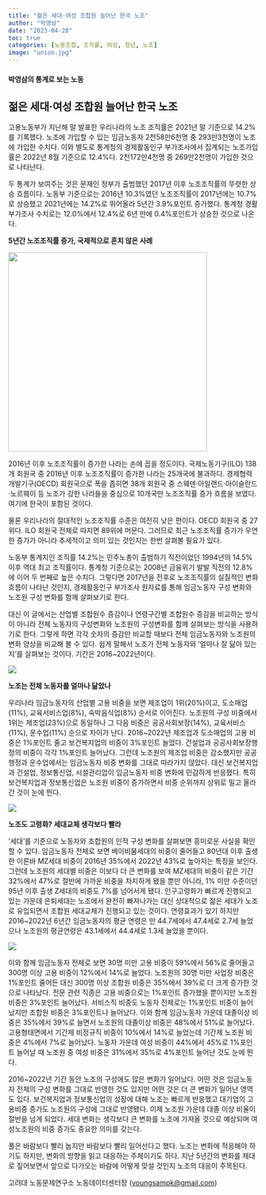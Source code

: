 ```yaml
---
title: "젊은 세대·여성 조합원 늘어난 한국 노조"
author: "박영삼"
date: "2023-04-28"
toc: true
categories: [노동조합, 조직률, 여성, 청년, 노조]
image: "union.jpg"
---
```


#### 박영삼의 통계로 보는 노동

## 젊은 세대·여성 조합원 늘어난 한국 노조

고용노동부가 지난해 말 발표한 우리나라의 노조 조직률은 2021년 말 기준으로 14.2%를 기록했다. 노조에 가입할 수 있는 임금노동자 2천58만6천명 중 293만3천명이 노조에 가입한 수치다. 이와 별도로 통계청의 경제활동인구 부가조사에서 집계되는 노조가입률은 2022년 8월 기준으로 12.4%다. 2천172만4천명 중 269만2천명이 가입한 것으로 나타난다.

두 통계가 보여주는 것은 문재인 정부가 출범했던 2017년 이후 노조조직률의 뚜렷한 상승 흐름이다. 노동부 기준으로는 2016년 10.3%였던 노조조직률이 2017년에는 10.7%로 상승했고 2021년에는 14.2%로 뛰어올라 5년간 3.9%포인트 증가했다. 통계청 경활부가조사 수치로는 12.0%에서 12.4%로 6년 만에 0.4%포인트가 상승한 것으로 나온다.

**5년간 노조조직률 증가, 국제적으로 흔치 않은 사례**

![](union_ilo.jpg){.img-float-right width="400"}

2016년 이후 노조조직률이 증가한 나라는 손에 꼽을 정도이다. 국제노동기구(ILO) 138개 회원국 중 2016년 이후 노조조직률이 증가한 나라는 25개국에 불과하다. 경제협력개발기구(OECD) 회원국으로 폭을 좁히면 38개 회원국 중 스웨덴·아일랜드·아이슬란드·노르웨이 등 노조가 강한 나라들을 중심으로 10개국만 노조조직률 증가 흐름을 보였다. 여기에 한국이 포함된 것이다.

물론 우리나라의 절대적인 노조조직률 수준은 여전히 낮은 편이다. OECD 회원국 중 27위다. ILO 회원국 전체로 따지면 89위에 머문다. 그러므로 최근 노조조직률 증가가 우연한 증가가 아니라 추세적이고 의미 있는 것인지는 한번 살펴볼 필요가 있다.

노동부 통계치인 조직률 14.2%는 민주노총이 출범하기 직전이었던 1994년의 14.5% 이후 역대 최고 조직률이다. 통계청 기준으로는 2008년 금융위기 발발 직전의 12.8%에 이어 두 번째로 높은 수치다. 그렇다면 2017년을 전후로 노조조직률의 실질적인 변화 흐름이 나타난 것인지, 경제활동인구 부가조사 원자료를 통해 임금노동자 구성 변화와 노조원 구성 변화를 함께 살펴보기로 한다. 

대신 이 글에서는 산업별 조합원수 증감이나 연령구간별 조합원수 증감을 비교하는 방식이 아니라 전체 노동자의 구성변화와 노조원의 구성변화를 함께 살펴보는 방식을 사용하기로 한다. 그렇게 하면 각각 숫자의 증감만 비교할 때보다 전체 임금노동자와 노조원의 변화 양상을 비교해 볼 수 있다. 쉽게 말해서 노조가 전체 노동자와 ‘얼마나 잘 닮아 있는지’를 살펴보는 것이다. 기간은 2016\~2022년이다.

![](union_country.jpg){fig-align="center"}

**노조는 전체 노동자를 얼마나 닮았나**

우리나라 임금노동자의 산업별 고용 비중을 보면 제조업이 1위(20%)이고, 도소매업(11%), 교육서비스업(8%), 숙박음식업(8%) 순서로 이어진다. 노조원의 구성 비중에서 1위는 제조업(23%)으로 동일하나 그 다음 비중은 공공사회보장(14%), 교육서비스(11%), 운수업(11%) 순으로 차이가 난다. 2016\~2022년 제조업과 도소매업의 고용 비중은 1%포인트 줄고 보건복지업의 비중이 3%포인트 늘었다. 건설업과 공공사회보장행정의 비중이 각각 1%포인트 늘어났다. 그런데 노조원의 제조업 비중은 감소했지만 공공행정과 운수업에서는 임금노동자 비중 변화를 그대로 따라가지 않았다. 대신 보건복지업과 건설업, 정보통신업, 시설관리업이 임금노동자 비중 변화에 민감하게 반응했다. 특히 보건복지업과 정보통신업은 노조원 비중이 증가하면서 비중 순위까지 상위로 밀고 올라간 것이 눈에 띈다.

![](union_ind.jpg){fig-align="center"}

**노조도 고령화? 세대교체 생각보다 빨라**

‘세대’를 기준으로 노동자와 조합원의 인적 구성 변화를 살펴보면 흥미로운 사실을 확인할 수 있다. 임금노동자 전체로 보면 베이비붐세대의 비중이 줄어들고 80년대 이후 출생한 이른바 MZ세대 비중이 2016년 35%에서 2022년 43%로 높아지는 특징을 보인다. 그런데 노조원의 세대별 비중은 이보다 더 큰 변화를 보여 MZ세대의 비중이 같은 기간 32%에서 47%로 절반에 가까운 비중을 차지하게 됐을 뿐만 아니라, 1% 미만 수준이던 95년 이후 출생 Z세대의 비중도 7%를 넘어서게 됐다. 인구고령화가 빠르게 진행되고 있는 가운데 은퇴세대는 노조에서 완전히 빠져나가는 대신 상대적으로 젊은 세대가 노조로 유입되면서 조합원 세대교체가 진행되고 있는 것이다. 연령효과가 있기 하지만 2016\~2022년 6년간 임금노동자의 평균 연령은 만 44.7세에서 47.4세로 2.7세 늘었으나 노조원의 평균연령은 43.1세에서 44.4세로 1.3세 늘었을 뿐이다.

![](union_gen.jpg){fig-align="center"}

이와 함께 임금노동자 전체로 보면 30명 미만 고용 비중이 59%에서 56%로 줄어들고 300명 이상 고용 비중이 12%에서 14%로 늘었다. 노조원의 30명 미만 사업장 비중은 1%포인트 줄어든 대신 300명 이상 조합원 비중은 35%에서 39%로 더 크게 증가한 것으로 나타났다. 전문 관련 직종은 고용 비중으로는 1%포인트 증가했을 뿐이지만 노조원 비중은 3%포인트 늘어났다. 서비스직 비중도 노동자 전체로는 1%포인트 비중이 늘어났지만 조합원 비중은 3%포인트나 늘어났다. 이와 함께 임금노동자 가운데 대졸이상 비중은 35%에서 39%로 늘면서 노조원의 대졸이상 비중은 48%에서 51%로 늘어났다. 고용형태면에서 기간제 비정규직 비중이 10%에서 14%로 늘었는데 기간제 노조원 비중은 4%에서 7%로 늘어났다. 노동자 가운데 여성 비중이 44%에서 45%로 1%포인트 늘어날 때 노조원 중 여성 비중은 31%에서 35%로 4%포인트 늘어난 것도 눈에 띈다.

2016\~2022년 기간 동안 노조의 구성에도 많은 변화가 일어났다. 어떤 것은 임금노동자 전체의 구성 변화를 그대로 반영한 것도 있지만 어떤 것은 더 큰 변화가 일어난 영역도 있다. 보건복지업과 정보통신업의 성장에 대해 노조는 빠르게 반응했고 대기업의 고용비중 증가도 노조원의 구성에 그대로 반영됐다. 이제 노조원 가운데 대졸 이상 비율이 절반을 넘게 되었다. 세대 변화는 생각보다 큰 변화를 노조에 가져올 것으로 예상되며 여성노조원의 비중 증가도 중요한 의미를 갖는다.

풀은 바람보다 빨리 눕지만 바람보다 빨리 일어선다고 했다. 노조는 변화에 적응해야 하기도 하지만, 변화의 방향을 읽고 대응하는 주체이기도 하다. 지난 5년간의 변화를 제대로 짚어보면서 앞으로 다가오는 바람에 어떻게 맞설 것인지 노조의 대응이 주목된다.

고려대 노동문제연구소 노동데이터센터장 ([youngsampk\@gmail.com](youngsampk@gmail.com))\
